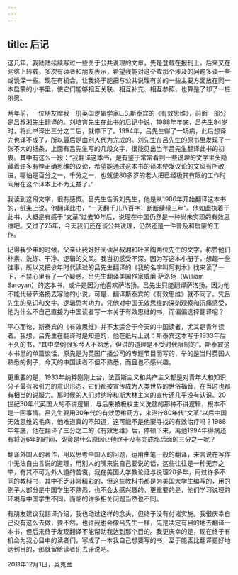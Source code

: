 ```yaml
---
---
---
```

title: 后记
---





这几年，我陆陆续续写过一些关于公共说理的文章，先是登载在报刊上，后来又在网络上转载，多次有读者和朋友表示，希望我能对这个或那个涉及的问题多谈一些或谈深一些。现在有机会，让我终于能把与公共说理有关的一些主要方面放在同一本启蒙的小书里，使它们能够相互关联、相互补充、相互参照，也算是了却了一桩夙愿。

两年前，一位朋友赠我一册英国逻辑学家L.S.斯泰宾的《有效思维》，前面一部分是吕叔湘先生翻译的。刘培育先生在此书的后记中说，1988年年底，吕先生84岁时，将此书译出三分之二后，就停下了。1994年，吕先生得了一场病，此后想译完也译不成了，所以最后是由别人代为完成的。刘先生在吕先生的原书里发现了一张不大的纸条，上面有吕先生写的几段文字，很能见出当年吕先生翻译此书的初衷。其中有这么一段：“我翻译这本书，是有鉴于常常看到一些说理的文字里头隐藏着许多有悖正确思维的议论，希望能通过这本书的译本使发议论的文风有所改进，哪怕是百分之一，千分之一，也就使80多岁的老人把已经极其有限的工作时间用在这个译本上不为无益了。”

我读到这段文字，很有感慨。吕先生告诉刘先生，他是从1986年开始翻译这本书的，纸条上说，他翻译此书，“一天翻千儿八百字，断断续续三年”。他如此执着于此书，大概是有感于“文革”过去10年后，说理在中国仍然是一种尚未实现的有效思维吧。又过了25年，今天我们还在谈公共说理，仍然还是一件普及和启蒙的工作。

记得我少年的时候，父亲让我好好阅读吕叔湘和叶圣陶两位先生的文字，称赞他们朴素、洗练、干净、逻辑的文风。我当初感受不深。因为写这本小册子，想起一些往事，所以又把少年时代读过的吕先生翻译的《我的名字叫阿刺木》找来读了一下，不禁心里有了一个疑惑。吕先生翻译美国作家威廉·萨洛扬（William Saroyan）的这本书，或许是因为他喜欢萨洛扬。吕先生只能翻译萨洛扬，因为他不能代替萨洛扬去写他的小说。可是，翻译斯泰宾的《有效思维》就不同了。凭吕先生的见识和文字、逻辑思考功力，凭他对中国无效思维的深刻观察和沉痛感受，他为什么不自己直接为中国读者写一本关于有效思维的书，而偏偏选择翻译呢？

平心而论，斯泰宾的《有效思维》并不太适合于今天的中国读者，尤其是青年读者。我想，吕先生在翻译时是知道的，他在纸片上说：斯泰宾这本写于1933年后不久的书，“其中举例很多今人不熟悉，但讲的道理是不受时代限制的”。斯泰宾这本书里的单篇谈话，原先是为英国广播公司的专题节目而写的，举的是当时英国人熟悉的例子，今天的中国读者不但不熟悉，而且也不感兴趣。

更重要的是，1933年纳粹刚刚上台，法西斯主义和共产主义都是对青年人和知识分子最有吸引力的意识形态，它们都被宣传成为人类世界的世俗福音，在当时也都有相当的说服力。那时候的人们对纳粹和斯大林主义的宣传还几乎没有认识。20世纪30年代英国人的不讲逻辑，与后来被极权主义洗脑的那种不讲逻辑，根本不是一回事情。吕先生要用30年代的有效思维药方，来治疗80年代“文革”以后中国无效思维的毛病，他难道真的不知道，这可能不是他要寻找的有效治疗吗？1988年年底，他在翻译了三分之二的《有效思维》后，停顿下来，离他1994年得病还有将近6年的时间，究竟是什么原因让他终于没有完成那后面的三分之一呢？

翻译外国人的著作，用以思考中国人的问题，运用曲笔一般的翻译，来言说在写作中无法自由言说的道理，用别人的嘴来说自己要说的话，这些往往是一种无奈之举，有其不可为外人道的苦衷。我在美国大学教论证与说理20多年，用过许多不同的教科书，其中不乏非常精彩的，但这些教科书都是为美国大学生编写的，用的例子大部分是中国学生不熟悉，也不会太感兴趣的。更重要的是，他们学习说理的环境与中国学生不同，面临的许多相关问题当然也不同。

有朋友建议我翻译介绍，我也动过这样的念头，但终于没有付诸实施。我很庆幸自己没有这么去做，要不然，也许我也会像吕先生一样，先是决定有目的地去翻译一本书，但后来终于发现翻译不能帮助我达到那个目的。我更庆幸的是，现在终于有机会为我心目中的读者们，写成了一本我自己想要写的书，至于能否比翻译更好地达到目的，那就留给读者们去评说吧。

2011年12月1日，奥克兰